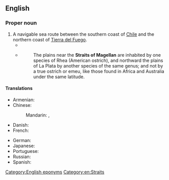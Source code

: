==English==
{{wikipedia}}

===Proper noun===
{{en-proper noun|head=[[strait|Strait]] [[of]] [[Magellan]]}}

# A navigable sea route between the southern coast of [[Chile]] and the northern coast of [[Tierra del Fuego]].
#* {{quote-book
|en
|year=1669
|last=Nievhoff
|first=John
|authorlink=Johan Nieuhof
|translator={{w|John Ogilby}}
|title={{w|An embassy from the East-India Company|An Embassy from the Eaſt-India Company of the United Provinces, to the Grand Tartar Cham Emperour of China}}
|url=https://archive.org/details/McGillLibrary-126081-3026/
|publisher=John Macock
|location=[[London]]
|OCLC=561227535
|pages=3-4
|pageurl=https://archive.org/details/McGillLibrary-126081-3026/page/n14/
|text=Under our new World may alſo be compriſed thoſe vaſt Southern Coaſts and '''Streights of''' '''''Magelan''''', firſt lighted on by ''Ferdinandus Magelanus'' in the year 1520, in his Circumnavigation of the Univerſe ; which forty five years after Sir ''Francis Drake'', and next Sir ''Thomas Bendiſh'', Engliſhmen, made a furhter inſpection into ; and in the Year 1600 ''Oliver van Noord'' a ''Hollander'' paſt, but of later years a ''Spaniard'', ''Fedinand de Quier'', out-ſhot them all by a more ample Diſcovery then all the former.
|brackets=on}}
#* {{RQ:Darwin Origin of Species}}
#*: The plains near the '''Straits of Magellan''' are inhabited by one species of Rhea (American ostrich), and northward the plains of La Plata by another species of the same genus; and not by a true ostrich or emeu, like those found in Africa and Australia under the same latitude.

====Translations====
{{trans-top|Strait of Magellan}}
* Armenian: {{t|hy|Մագելանի նեղուց}}
* Chinese:
*: Mandarin: {{t+|cmn|麥哲倫海峽|sc=Hani}}, {{t+|cmn|麦哲伦海峡|tr=Màizhélún hǎixiá|sc=Hani}}
* Danish: {{t|da|Magellanstrædet}}
* French: {{t+|fr|détroit de Magellan|m}}
{{trans-mid}}
* German: {{t+|de|Magellanstraße|f}}
* Japanese: {{t|ja|マゼラン海峡|tr=Mazeran kaikyō|sc=Jpan}}
* Portuguese: {{t|pt|Estreito de Magalhães|m}}
* Russian: {{t|ru|Магелла́нов проли́в|m}}
* Spanish: {{t|es|estrecho de Magallanes|m}}
{{trans-bottom}}

[[Category:English eponyms]]
[[Category:en:Straits]]